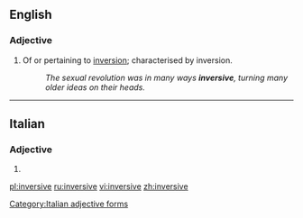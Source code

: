 ==English==

===Adjective===
{{en-adj}}

# Of or pertaining to [[inversion]]; characterised by inversion.
#: ''The sexual revolution was in many ways '''inversive''', turning many older ideas on their heads.''

----

==Italian==

===Adjective===
{{head|it|adjective form}}

# {{feminine plural of|inversivo|lang=it}}

[[Category:Italian adjective forms]]

[[pl:inversive]]
[[ru:inversive]]
[[vi:inversive]]
[[zh:inversive]]